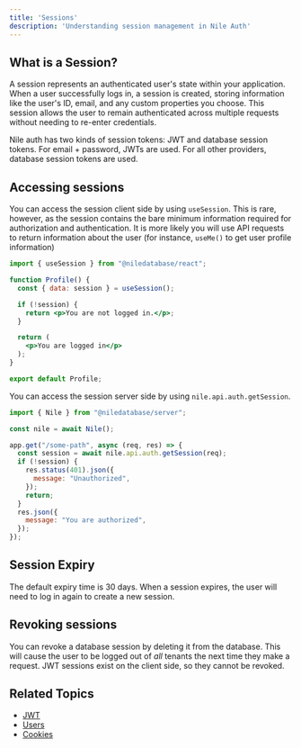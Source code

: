 ```yaml
---
title: 'Sessions'
description: 'Understanding session management in Nile Auth'
---
```


## What is a Session?

A session represents an authenticated user's state within your application. When a user successfully logs in, a session is created, storing information like the user's ID, email, and any custom properties you choose. This session allows the user to remain authenticated across multiple requests without needing to re-enter credentials.

Nile auth has two kinds of session tokens: JWT and database session tokens. For email + password, JWTs are used.
For all other providers, database session tokens are used.

## Accessing sessions

You can access the session client side by using `useSession`. This is rare, however, as the session contains the bare minimum information required for authorization and authentication. It is more likely you will use API requests to return information about the user (for instance, `useMe()` to get user profile information)
```jsx
import { useSession } from "@niledatabase/react";

function Profile() {
  const { data: session } = useSession();

  if (!session) {
    return <p>You are not logged in.</p>;
  }

  return (
    <p>You are logged in</p>
  );
}

export default Profile;
```
You can access the session server side by using `nile.api.auth.getSession`.
```jsx
import { Nile } from "@niledatabase/server";

const nile = await Nile();

app.get("/some-path", async (req, res) => {
  const session = await nile.api.auth.getSession(req);
  if (!session) {
    res.status(401).json({
      message: "Unauthorized",
    });
    return;
  }
  res.json({
    message: "You are authorized",
  });
});

```

## Session Expiry

The default expiry time is 30 days. When a session expires, the user will need to log in again to create a new session.

## Revoking sessions

You can revoke a database session by deleting it from the database. This will cause the user to be logged out of *all* tenants the next time they make a request.
JWT sessions exist on the client side, so they cannot be revoked.

## Related Topics

- [JWT](/auth/concepts/jwt)
- [Users](/auth/concepts/users)
- [Cookies](/auth/concepts/cookies) 